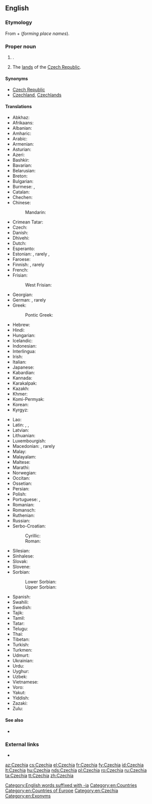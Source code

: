 ==English==
{{slim-wikipedia}}
{{slim-wikipedia|Czech Republic}}
{{slim-wikipedia|Name of the Czech Republic}}
===Etymology===
From {{term|Czech|lang=en}} + {{term|-ia|lang=la}} (''forming place names'').

===Proper noun===
{{en-proper noun}}

# {{context|lang=en|geography}} {{altname|Czech Republic|lang=en}}.
# {{context|lang=en|geography}} The [[land]]s of the [[Czech Republic]].

====Synonyms====
* [[Czech Republic]]
* [[Czechland]], [[Czechlands]]

====Translations====
{{trans-top|country in Europe}}
* Abkhaz: {{t|ab|Чехиа|sc=Cyrl}}
* Afrikaans: {{t|af|Tsjeggië}}
* Albanian: {{t|sq|Çeke|f}}
* Amharic: {{t|am|ቼክ|sc=Ethi}}
* Arabic: {{t|ar|التشيك|m|tr=al-tšīk, al-tšek|sc=Arab}}
* Armenian: {{t|hy|Չեխիա|sc=Armn}}
* Asturian: {{t+|ast|Chequia|f}}
* Azeri: {{t+|az|Çexiya}}
* Bashkir: {{t|ba|Чехия|sc=Cyrl}}
* Bavarian: {{t|bar|Tschechei}}
* Belarusian: {{t|be|Чэ́хія|f|sc=Cyrl}}
* Breton: {{t|br|Tchekia}}
* Bulgarian: {{t+|bg|Че́хия|f|sc=Cyrl}}
* Burmese: {{t|my|ခ္ယက္|sc=Mymr}}, {{t|my|ချက်သမ္မတနိုင်ငံ|sc=Mymr}}
* Catalan: {{t+|ca|Txèquia|f}}
* Chechen: {{t|ce|Чехи}}
* Chinese:
*: Mandarin: {{t+|cmn|捷克|tr=Jiékè|sc=Hani}}
* Crimean Tatar: {{t|crh|Çehiya}}
* Czech: {{t+|cs|Česko|n}}
* Danish: {{t+|da|Tjekkiet}}
* Dhivehi: {{t|dv|ޗެކް|sc=Thaa}}
* Dutch: {{t+|nl|Tsjechië|n}}
* Esperanto: {{t|eo|Ĉeĥio}}
* Estonian: {{t+|et|Tšehhi}}, rarely {{t|et|Tšehhimaa}},
* Faroese: {{t|fo|Kekkia|n}}
* Finnish: {{t+|fi|Tšekki}}, rarely {{t|fi|Tšekinmaa}}
* French: {{t+|fr|Tchéquie|f}}
* Frisian:
*: West Frisian: {{t|fy|Tsjechje}}
* Georgian: {{t|ka|ჩეხეთი|sc=Geor}}
* German: {{t+|de|Tschechien|n}}, rarely {{t+|de|Tschechei|f}}
* Greek: {{t+|el|Τσεχία|f|sc=Grek}}
*: Pontic Greek: {{t|pnt|Τσεχία}}
* Hebrew: {{t|he|צ'כיה|f|tr=chekhia|sc=Hebr}}
* Hindi: {{t+|hi|चेक|tr=cek|sc=Deva}}
* Hungarian: {{t+|hu|Csehország}}
* Icelandic: {{t+|is|Tékkland}}
* Indonesian: {{t|id|Ceko}}
* Interlingua: {{t|ia|Chechia}}
* Irish: {{t|ga|Seic|alt=an tSeic|f}}
* Italian: {{t+|it|Cechia|f}}
* Japanese: {{t+|ja|チェコ|tr=Cheko}}
* Kabardian: {{t|kbd|Чехиэ}}
* Kannada: {{t+|kn|ಜೆಕ್|sc=Knda}}
* Karakalpak: {{t|kaa|Shexiya}}
* Kazakh: {{t|kk|Чехия|sc=Cyrl}}
* Khmer: {{t+|km|ឆែក|tr=chaek|sc=Khmr}}
* Komi-Permyak: {{t|koi|Ческо}}
* Korean: {{t+|ko|^체코|sc=Hang}}
* Kyrgyz: {{t|ky|Чехия|sc=Cyrl}}
{{trans-mid}}
* Lao: {{t|lo|ເຊັກກີ|sc=Laoo}}
* Latin: {{t|la|Cechia|f}}, {{t|la|Czechia|f}}, {{t|la|Tzechia|f}}
* Latvian: {{t+|lv|Čehija|f}}
* Lithuanian: {{t+|lt|Čekija|f}}
* Luxembourgish: {{t+|lb|Tschechei|alt=d'Tschechei}}
* Macedonian: {{t+|mk|Че́шка|f|sc=Cyrl}}, rarely {{t|mk|Че́хија|f|sc=Cyrl}}
* Malay: {{t|ms|Czech}}
* Malayalam: {{t|ml|ചെക്ക്‌|sc=Mlym}}
* Maltese: {{t|mt|Ċekja|f}}
* Marathi: {{t|mr|चेक|tr=cek|sc=Deva}}
* Norwegian: {{t+|no|Tsjekkia}}
* Occitan: {{t+|oc|Chequia|f}}
* Ossetian: {{t|os|Чехи|sc=Cyrl}}
* Persian: {{t+|fa|چک|tr=ček|sc=fa-Arab}}
* Polish: {{t+|pl|Czechy|p}}
* Portuguese: {{t+|pt|Chéquia|f}}, {{t+|pt|Tchéquia|f}}
* Romanian: {{t+|ro|Cehia|f}}
* Romansch: {{t|rm|Tschechia|f}}
* Ruthenian: {{t|uk|Чесько|n|tr=Čés'ko|sc=Cyrl}}
* Russian: {{t+|ru|Че́хия|f|sc=Cyrl}}
* Serbo-Croatian:
*: Cyrillic: {{t|sh|Чешка|f|sc=Cyrl}}
*: Roman: {{t+|sh|Češka|f}}
* Silesian: {{t|szl|Czesko|n}}
* Sinhalese: {{t|si|චෙක්|sc=Sinh}}
* Slovak: {{t|sk|Česko|n}}
* Slovene: {{t|sl|Čéška|f}}
* Sorbian:
*: Lower Sorbian: {{t|dsb|Česka|f}}
*: Upper Sorbian: {{t|hsb|Čěska|f}}
* Spanish: {{t+|es|Chequia|f}}
* Swahili: {{t|sw|Ucheki}}
* Swedish: {{t+|sv|Tjeckien}}
* Tajik: {{t|tg|Чехия|sc=Cyrl}}
* Tamil: {{t|ta|செக்|sc=Taml}}
* Tatar: {{t|tt|Чехия|sc=Cyrl}}
* Telugu: {{t|te|చెక్|sc=Telu}}
* Thai: {{t+|th|เช็ก|tr=chék|sc=Thai}}
* Tibetan: {{t|bo|ཅེ་ཁེ།|sc=Tibt}}
* Turkish: {{t|tr|Çekya}}
* Turkmen: {{t|tk|Çehiýa}}
* Udmurt: {{t|udm|Чехия|sc=Cyrl}}
* Ukrainian: {{t+|uk|Че́хія|f|sc=Cyrl}}
* Urdu: {{t|ur|چیک|tr=cek|sc=ur-Arab}}
* Uyghur: {{t|ug|چېخ|sc=ug-Arab}}
* Uzbek: {{t+|uz|Chexiya}}
* Vietnamese: {{t|vi|Séc}}
* Voro: {{t|vor|Tsehhi}}
* Yakut: {{t|sah|Чехия|sc=Cyrl}}
* Yiddish: {{t|yi|טשעכײַ|f|sc=Hebr}}
* Zazaki: {{qualifier|Southern Zazaki}} {{t|zza|Çekıstan}}
* Zulu: {{t|zu|ITsheki}}
{{trans-bottom}}

====See also====
* {{list:countries of Europe/en}}

===External links===
* {{R:GNV|Czechia, Czech Republic}}

[[Category:English words suffixed with -ia]]
[[Category:en:Countries]]
[[Category:en:Countries of Europe]]
[[Category:en:Czechia]]
[[Category:en:Exonyms]]

[[az:Czechia]]
[[cs:Czechia]]
[[el:Czechia]]
[[fr:Czechia]]
[[fy:Czechia]]
[[id:Czechia]]
[[lt:Czechia]]
[[hu:Czechia]]
[[nds:Czechia]]
[[pl:Czechia]]
[[ro:Czechia]]
[[ru:Czechia]]
[[ta:Czechia]]
[[tt:Czechia]]
[[zh:Czechia]]